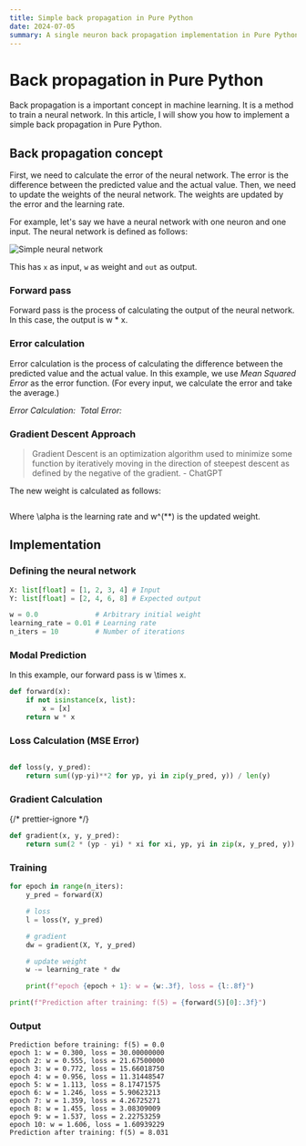 ```yaml
---
title: Simple back propagation in Pure Python
date: 2024-07-05
summary: A single neuron back propagation implementation in Pure Python.
---
```


# Back propagation in Pure Python

Back propagation is a important concept in machine learning.
It is a method to train a neural network.
In this article, I will show you how to implement a simple back propagation in Pure Python.

## Back propagation concept

First, we need to calculate the error of the neural network. The error is the difference between the predicted value and the actual value.
Then, we need to update the weights of the neural network. The weights are updated by the error and the learning rate.

For example, let's say we have a neural network with one neuron and one input. The neural network is defined as follows:

![Simple neural network](/images/simple-back-propagation/simple-nn.png)

This has `x` as input, `w` as weight and `out` as output.

### Forward pass

Forward pass is the process of calculating the output of the neural network.
In this case, the output is <Inline>w \* x</Inline>.

### Error calculation

Error calculation is the process of calculating the difference between the predicted value and the actual value.
In this example, we use _Mean Squared Error_ as the error function. (For every input, we calculate the error and take the average.)

_Error Calculation:_ <Math>err = (1/N)(out - y)^2</Math>
_Total Error:_ <Math>err = \sum_i^N (1/N)(out_i - y_i)^2</Math>

### Gradient Descent Approach

> Gradient Descent is an optimization algorithm used to minimize some function by iteratively moving in the direction of steepest descent
> as defined by the negative of the gradient. - ChatGPT

The new weight is calculated as follows:

<Math>(w^(**)) = w - \alpha \times (\partial err) // (\partial w)</Math>

Where <Inline>\alpha</Inline> is the learning rate and <Inline>w^(\*\*)</Inline> is
the updated weight.

## Implementation

### Defining the neural network

```python
X: list[float] = [1, 2, 3, 4] # Input
Y: list[float] = [2, 4, 6, 8] # Expected output

w = 0.0              # Arbitrary initial weight
learning_rate = 0.01 # Learning rate
n_iters = 10         # Number of iterations
```

### Modal Prediction

In this example, our forward pass is <Inline>w \times x</Inline>.

```python
def forward(x):
    if not isinstance(x, list):
        x = [x]
    return w * x
```

### Loss Calculation (MSE Error)

<Math>\text(LOSS) = (1/N) sum_i^(N) (yp_i - y_i)^2</Math>

```python
def loss(y, y_pred):
    return sum((yp-yi)**2 for yp, yi in zip(y_pred, y)) / len(y)
```

### Gradient Calculation

{/* prettier-ignore */}
<Math>(partial err) // (partial w) = partial ((wx-y)^2 / N) // partial w = (2 x (wx - y)) / N = (2 x (yp - y)) / N</Math>

```python
def gradient(x, y, y_pred):
    return sum(2 * (yp - yi) * xi for xi, yp, yi in zip(x, y_pred, y)) / len(y)
```

### Training

```python
for epoch in range(n_iters):
    y_pred = forward(X)

    # loss
    l = loss(Y, y_pred)

    # gradient
    dw = gradient(X, Y, y_pred)

    # update weight
    w -= learning_rate * dw

    print(f"epoch {epoch + 1}: w = {w:.3f}, loss = {l:.8f}")

print(f"Prediction after training: f(5) = {forward(5)[0]:.3f}")
```

### Output

```text
Prediction before training: f(5) = 0.0
epoch 1: w = 0.300, loss = 30.00000000
epoch 2: w = 0.555, loss = 21.67500000
epoch 3: w = 0.772, loss = 15.66018750
epoch 4: w = 0.956, loss = 11.31448547
epoch 5: w = 1.113, loss = 8.17471575
epoch 6: w = 1.246, loss = 5.90623213
epoch 7: w = 1.359, loss = 4.26725271
epoch 8: w = 1.455, loss = 3.08309009
epoch 9: w = 1.537, loss = 2.22753259
epoch 10: w = 1.606, loss = 1.60939229
Prediction after training: f(5) = 8.031
```
